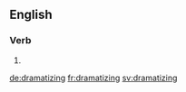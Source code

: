 ==English==

===Verb===
{{head|en|present participle}}

# {{present participle of|dramatize|lang=en}}

[[de:dramatizing]]
[[fr:dramatizing]]
[[sv:dramatizing]]
